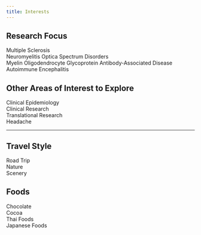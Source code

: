 ---
title: Interests
---

## Research Focus

Multiple Sclerosis  
Neuromyelitis Optica Spectrum Disorders  
Myelin Oligodendrocyte Glycoprotein Antibody-Associated Disease  
Autoimmune Encephalitis  

## Other Areas of Interest to Explore

Clinical Epidemiology  
Clinical Research  
Translational Research  
Headache

----

## Travel Style

Road Trip  
Nature  
Scenery  

## Foods

Chocolate  
Cocoa  
Thai Foods  
Japanese Foods
